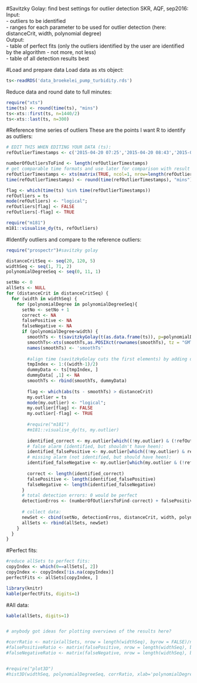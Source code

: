 #Savitzky Golay: find best settings for outlier detection
SKR, AQF, sep2016:   
Input:  
- outliers to be identified   
- ranges for each parameter to be used for outlier detection (here: distanceCrit, width, polynomial degree)   
Output:   
- table of perfect fits (only the outliers identified by the user are identified by the algorithm - not more, not less)   
- table of all detection results   best


#Load and prepare data
Load data as xts object:
```r
ts<-readRDS('data_broekelei_pump_turbidity.rds')
```

Reduce data and round date to full minutes:

```r
require("xts")
time(ts) <- round(time(ts), "mins")
ts<-xts::first(ts, n=1440/2)
ts<-xts::last(ts, n=300)
```

#Reference time series of outliers
These are the points I want R to identify as outliers:
```r
# EDIT THIS WHEN EDITING YOUR DATA (ts):
refOutlierTimestamps <- c('2015-04-20 07:25','2015-04-20 08:43','2015-04-20 09:41', '2015-04-20 10:20', '2015-04-20 10:40', '2015-04-20 10:59')

numberOfOutliersToFind <- length(refOutlierTimestamps)
# get comparable time formats and use later for comparison with result xts:
refOutlierTimestamps <- xts(matrix(TRUE, ncol=1, nrow=length(refOutlierTimestamps)), as.POSIXct(refOutlierTimestamps, tz = "GMT", origin = "1970-1-1"))
time(refOutlierTimestamps) <- round(time(refOutlierTimestamps), "mins")

flag <- which(time(ts) %in% time(refOutlierTimestamps))
refOutliers = ts
mode(refOutliers) <- "logical";
refOutliers[flag] <- FALSE
refOutliers[-flag] <- TRUE

require("m181")
m181::visualise_dy(ts, refOutliers)
```


#Identify outliers and compare to the reference outliers:

```r
require("prospectr")#savitzky golay

distanceCritSeq <- seq(20, 120, 5)
widthSeq <- seq(1, 71, 2)
polynomialDegreeSeq <- seq(0, 11, 1)

setNo <- 0
allSets <- NULL
for (distanceCrit in distanceCritSeq) {
  for (width in widthSeq) {
    for (polynomialDegree in polynomialDegreeSeq){
      setNo <- setNo + 1
      correct <- NA
      falsePositive <- NA
      falseNegative <- NA
      if (polynomialDegree<width) {
        smoothTs <- t(savitzkyGolay(t(as.data.frame(ts)), p=polynomialDegree, w=width, m=0))
        smoothTs<-xts(smoothTs,as.POSIXct(rownames(smoothTs), tz = "GMT", origin = "1970-1-1"))
        names(smoothTs) <- 'smoothTs'
        
        #align time (savitzkyGolay cuts the first elements) by adding dummy data:
        tmpIndex <- 1:((width-1)/2)
        dummyData <- ts[tmpIndex, ]
        dummyData[ ,1] <- NA
        smoothTs <- rbind(smoothTs, dummyData)
        
        flag <- which(abs(ts - smoothTs) > distanceCrit)
        my.outlier = ts
        mode(my.outlier) <- "logical";
        my.outlier[flag] <- FALSE
        my.outlier[-flag] <- TRUE
        
        #require("m181")
        #m181::visualise_dy(ts, my.outlier)
        
        identified_correct <- my.outlier[which((!my.outlier) & (!refOutliers))]
        # false alarm (identified, but shouldn't have heen):
        identified_falsePositive <- my.outlier[which((!my.outlier) & refOutliers)]
        # missing alarm (not identified, but should have heen):
        identified_falseNegative <- my.outlier[which(my.outlier & (!refOutliers))]
        
        correct <- length(identified_correct)
        falsePositive <- length(identified_falsePositive)
        falseNegative <- length(identified_falseNegative)
      }
      # total detection errors: 0 would be perfect
      detectionErros <- (numberOfOutliersToFind-correct) + falsePositive + falseNegative
      
      # collect data:
      newSet <- cbind(setNo, detectionErros, distanceCrit, width, polynomialDegree, correct, falsePositive, falseNegative)
      allSets <- rbind(allSets, newSet)
    }
  }
}
```


#Perfect fits:

```r
#reduce allSets to perfect fits:
copyIndex <- which(0==allSets[, 2])
copyIndex <- copyIndex[!is.na(copyIndex)]
perfectFits <- allSets[copyIndex, ]

library(knitr)
kable(perfectFits, digits=1)
```


#All data:

```r

kable(allSets, digits=1)


# anybody got ideas for plotting overviews of the results here?

#corrRatio <- matrix(allSets, nrow = length(widthSeq), byrow = FALSE)/numberOfOutliersToFind
#falsePositiveRatio <- matrix(falsePositive, nrow = length(widthSeq), byrow = FALSE)/numberOfOutliersToFind
#falseNegativeRatio <- matrix(falseNegative, nrow = length(widthSeq), byrow = FALSE)/numberOfOutliersToFind


#require("plot3D")
#hist3D(widthSeq, polynomialDegreeSeq, corrRatio, xlab='polynomialDegree', ylab='width', zlab='ratio of correct values',  ticktype = "detailed")
```

